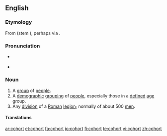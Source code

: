 ==English==
{{wikipedia}}

===Etymology===
From {{L.}} {{term|cohors|lang=la}} (stem {{term|cohort-|lang=la}}), perhaps via {{OF.}} {{term|cohorte|lang=fro}}.

===Pronunciation===
* {{IPA|/ˈkoʊ̯.hɔɹt/}} {{a|US}}
* {{IPA|/'kəʊ.hʊə(ɹ)t/}} {{a|UK}}

===Noun===
{{en-noun}}

# A [[group]] of [[people]].
# A [[demographic]] [[grouping]] of [[people]], especially those in a [[defined]] [[age]] group.
# Any [[division]] of a [[Roman]] [[legion]]; normally of about 500 [[men]].

{{rfex}}

====Translations====
{{trans-top|group of people}}
{{trans-mid}}
{{trans-bottom}}

{{trans-top|demographic grouping of people}}
{{trans-mid}}
{{trans-bottom}}

{{trans-top|division of Roman legion}}

{{trans-mid}}
{{trans-bottom}}

[[ar:cohort]]
[[et:cohort]]
[[fa:cohort]]
[[io:cohort]]
[[fi:cohort]]
[[te:cohort]]
[[vi:cohort]]
[[zh:cohort]]